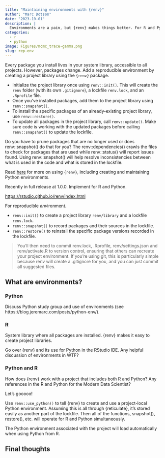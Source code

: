 ```yaml
---
title: "Maintaining environments with {renv}"
author: "Marc Dotson"
date: "2023-10-01"
description: |
  Environments are a pain, but {renv} makes things better. For R and Python!
categories:
  - r
  - python
image: Figures/mcmc_trace-gamma.png
slug: rep-env
---
```


Every package you install lives in your system library, accessible to all projects. However, packages change. Add a reproducible environment by creating a project library using the `{renv}` package.

- Initialize the project library once using `renv::init()`. This will create the `renv` folder (with its own `.gitignore`), a lockfile `renv.lock`, and an `.Rprofile` file.
- Once you've installed packages, add them to the project library using `renv::snapshot()`.
- To install the specific packages of an already-existing project library, use `renv::restore()`.
- To update all packages in the project library, call `renv::update()`. Make sure code is working with the updated packages before calling `renv::snapshot()` to update the lockfile.

Do you have to prune packages that are no longer used or does renv::snapshot() do that for you? The renv::dependencies() crawls the files to check for packages that are used while renv::status() will report issues found. Using renv::snapshot() will help resolve inconsistencies between what is used in the code and what is stored in the lockfile.

Read [here](https://rstudio.github.io/renv/index.html) for more on using `{renv}`, including creating and maintaining Python environments.

Recently in full release at 1.0.0. Implement for R and Python.

[https://rstudio.github.io/renv/index.html](link)

For *r*eproducible *env*ironment.

- `renv::init()` to create a project library `renv/library` and a lockfile `renv.lock`.
- `renv::snapshot()` to record packages and their sources in the lockfile.
- `renv::restore()` to reinstall the specific package versions recorded in the lockfile.

> You’ll then need to commit renv.lock, .Rprofile, renv/settings.json and renv/activate.R to version control, ensuring that others can recreate your project environment. If you’re using git, this is particularly simple because renv will create a .gitignore for you, and you can just commit all suggested files.

## What are environments?

### Python

Discuss Python study group and use of environments (see https://blog.jeremarc.com/posts/python-env/).

### R

System library where all packages are installed. {renv} makes it easy to create project libraries.

Go over {renv} and its use for Python in the RStudio IDE.
Any helpful discussion of environments in WTF?

### Python and R

How does {renv} work with a project that includes both R and Python? Any references in the R and Python for the Modern Data Scientist?

Let's gooooo!

Use `renv::use_python()` to tell {renv} to create and use a project-local Python environment. Assuming this is all through {reticulate}, it's stored easily as another part of the lockfile. Then all of the functions, snapshot(), restore(), etc. will operate for R and Python simultaneously.

The Python environment associated with the project will load automatically when using Python from R.

## Final thoughts

